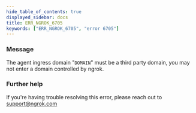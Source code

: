 ```yaml
---
hide_table_of_contents: true
displayed_sidebar: docs
title: ERR_NGROK_6705
keywords: ["ERR_NGROK_6705", "error 6705"]
---
```


### Message

The agent ingress domain "`DOMAIN`" must be a third party domain, you may not enter a domain controlled by ngrok.

### Further help

If you're having trouble resolving this error, please reach out to [support@ngrok.com](mailto:support@ngrok.com?subject=Help%20with%20ERR_NGROK_6705)
